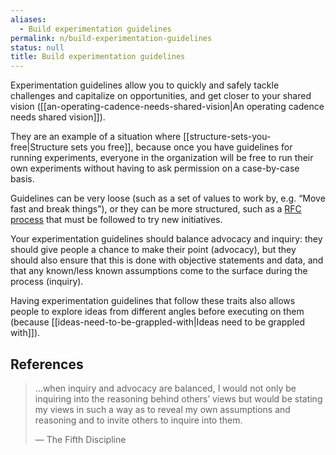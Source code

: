 ```yaml
---
aliases:
  - Build experimentation guidelines
permalink: n/build-experimentation-guidelines
status: null
title: Build experimentation guidelines
---
```

Experimentation guidelines allow you to quickly and safely tackle challenges and capitalize on opportunities, and get closer to your shared vision ([[an-operating-cadence-needs-shared-vision|An operating cadence needs shared vision]]).

They are an example of a situation where [[structure-sets-you-free|Structure sets you free]], because once you have guidelines for running experiments, everyone in the organization will be free to run their own experiments without having to ask permission on a case-by-case basis.

Guidelines can be very loose (such as a set of values to work by, e.g. “Move fast and break things”), or they can be more structured, such as a [RFC process](https://nebulab.com/blog/driving-organizational-change-with-rfcs) that must be followed to try new initiatives.

Your experimentation guidelines should balance advocacy and inquiry: they should give people a chance to make their point (advocacy), but they should also ensure that this is done with objective statements and data, and that any known/less known assumptions come to the surface during the process (inquiry).

Having experimentation guidelines that follow these traits also allows people to explore ideas from different angles before executing on them (because [[ideas-need-to-be-grappled-with|Ideas need to be grappled with]]).

## References

> …when inquiry and advocacy are balanced, I would not only be inquiring into the reasoning behind others’ views but would be stating my views in such a way as to reveal my own assumptions and reasoning and to invite others to inquire into them.
>
> — The Fifth Discipline
